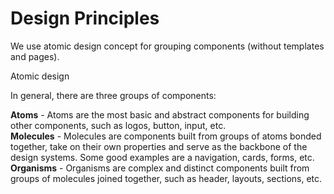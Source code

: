 <!---Badge.stories.mdx --->



<Meta title="Docs/Design Principles" />

# Design Principles

We use atomic design concept for grouping components (without templates and pages).

Atomic design

In general, there are three groups of components:

**Atoms** - Atoms are the most basic and abstract components for building other components, such as logos, button, input, etc. <br/>
**Molecules** - Molecules are components built from groups of atoms bonded together, take on their own properties and serve as the backbone of the design systems. Some good examples are a navigation, cards, forms, etc. <br/>
**Organisms** - Organisms are complex and distinct components built from groups of molecules joined together, such as header, layouts, sections, etc.
